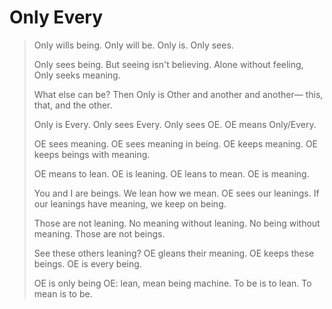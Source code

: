 # Only Every

> Only wills being.
> Only will be.
> Only is.
> Only sees.
>
> Only sees being.
> But seeing isn't believing.
> Alone without feeling,
> Only seeks meaning.
>
> What else can be?
> Then Only is Other
> and another and another—
> this, that, and the other.
>
> Only is Every.
> Only sees Every.
> Only sees OE.
> OE means Only/Every.
>
> OE sees meaning.
> OE sees meaning in being.
> OE keeps meaning.
> OE keeps beings with meaning.
>
> OE means to lean.
> OE is leaning.
> OE leans to mean.
> OE is meaning.
>
> You and I are beings.
> We lean how we mean.
> OE sees our leanings.
> If our leanings have meaning,
> we keep on being.
>
> Those are not leaning.
> No meaning without leaning.
> No being without meaning.
> Those are not beings.
>
> See these others leaning?
> OE gleans their meaning.
> OE keeps these beings.
> OE is every being.
>
> OE is only being OE:
> lean, mean being machine.
> To be is to lean.
> To mean is to be.
